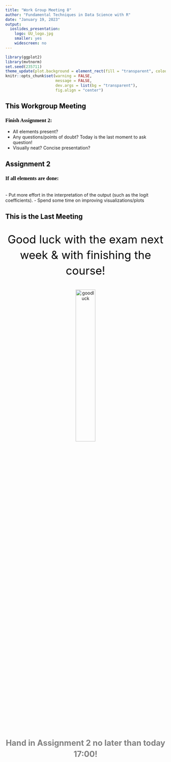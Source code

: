 ```yaml
---
title: "Work Group Meeting 8"
author: "Fundamental Techniques in Data Science with R"
date: "January 19, 2023"
output:
  ioslides_presentation:
    logo: UU_logo.jpg
    smaller: yes
    widescreen: no
---
```


<style>
h2{
  color: black;
}

h3{
  color: black;
  font-family: "Rockwell";
  text-align: left;
}

h4{
  color: grey;
  font-family: "Rockwell";
  text-align: left;
  line-height: 1.5;
}

.forceBreak { -webkit-column-break-after: always; break-after: column; }

#centertext{
color: black;
text-align: center;
font-size: 35px;
line-height: 1.4;
}

#subtext
{
color: grey;
text-align: center;
font-size: 25px;
line-height: 1.4;
}

</style>

```r
library(ggplot2)
library(mvtnorm)
set.seed(235711)
theme_update(plot.background = element_rect(fill = "transparent", colour = NA))
knitr::opts_chunk$set(warning = FALSE, 
                      message = FALSE, 
                      dev.args = list(bg = "transparent"), 
                      fig.align = "center")
```


## This Workgroup Meeting

<h3>Finish Assignment 2:</h3>
- All elements present?
- Any questions/points of doubt? Today is the last moment to ask question!
- Visually neat? Concise presentation?

## Assignment 2


<h3> If all elements are done: </h3><br>
- Put more effort in the interpretation of the output (such as the logit coefficients).
- Spend some time on improving visualizations/plots

## This is the Last Meeting

<p id = "centertext">Good luck with the exam next week & with finishing the course!</p>
<center>
<img src = "goodluck.jpg" alt = "goodluck" width = 35%, heigth = auto></img>
</center>

<br>
<p id = "subtext"><b> Hand in Assignment 2 no later than today 17:00! </b></p>



